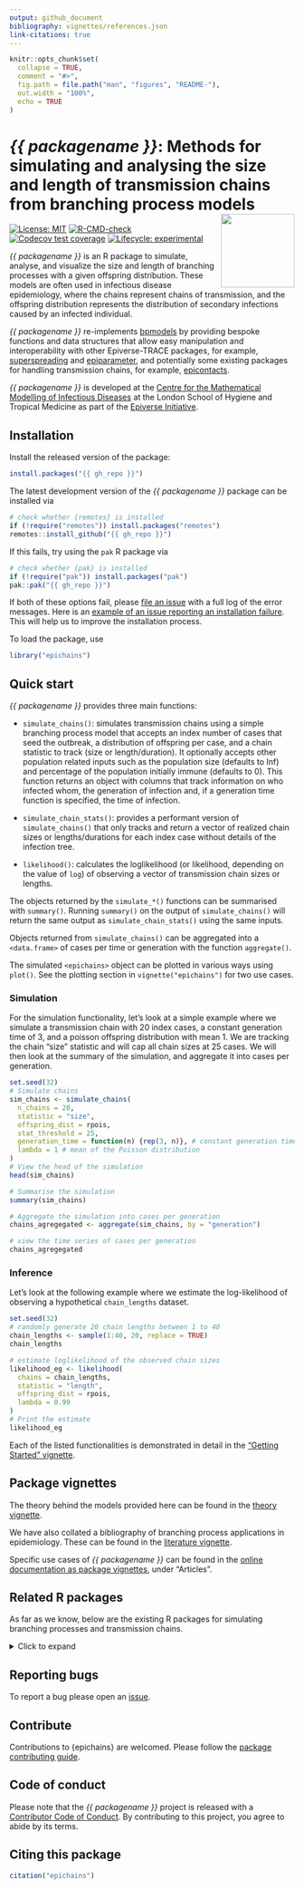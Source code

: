 ```yaml
---
output: github_document
bibliography: vignettes/references.json
link-citations: true
---
```


<!-- README.md is generated from README.Rmd. Please edit that file. -->
<!-- The code to render this README is stored in .github/workflows/render-readme.yaml -->
<!-- Variables marked with double curly braces will be transformed beforehand: -->
<!-- `packagename` is extracted from the DESCRIPTION file -->
<!-- `gh_repo` is extracted via a special environment variable in GitHub Actions -->

```r
knitr::opts_chunk$set(
  collapse = TRUE,
  comment = "#>",
  fig.path = file.path("man", "figures", "README-"),
  out.width = "100%",
  echo = TRUE
)
```

# _{{ packagename }}_: Methods for simulating and analysing the size and length of transmission chains from branching process models <img src="man/figures/logo.svg" align="right" height="130" />

<!-- badges: start -->
[![License: MIT](https://img.shields.io/badge/License-MIT-yellow.svg)](https://opensource.org/licenses/MIT)
[![R-CMD-check](https://github.com/epiverse-trace/epichains/actions/workflows/R-CMD-check.yaml/badge.svg)](https://github.com/epiverse-trace/epichains/actions/workflows/R-CMD-check.yaml)
[![Codecov test coverage](https://codecov.io/gh/{{ gh_repo }}/branch/main/graph/badge.svg)](https://app.codecov.io/gh/{{ gh_repo }}?branch=main)
[![Lifecycle:
experimental](https://img.shields.io/badge/lifecycle-experimental-orange.svg)](https://lifecycle.r-lib.org/articles/stages.html#experimental)
<!-- badges: end -->

_{{ packagename }}_ is an R package to simulate, analyse, and visualize the size 
and length of branching processes with a given offspring distribution. These 
models are often used in infectious disease epidemiology, where the chains represent chains of
transmission, and the offspring distribution represents the distribution of 
secondary infections caused by an infected individual. 

_{{ packagename }}_ re-implements [bpmodels](https://github.com/epiforecasts/bpmodels/)
by providing bespoke functions and data structures that allow easy
manipulation and interoperability with other Epiverse-TRACE packages, for example, [superspreading](https://github.com/epiverse-trace/superspreading/) and [epiparameter](https://github.com/epiverse-trace/epiparameter/), and potentially some existing packages for handling transmission chains, for example, [epicontacts](https://github.com/reconhub/epicontacts).

_{{ packagename }}_ is developed at the [Centre for the Mathematical Modelling of Infectious Diseases](https://www.lshtm.ac.uk/research/centres/centre-mathematical-modelling-infectious-diseases) at the London School of Hygiene and Tropical Medicine as part of the [Epiverse Initiative](https://data.org/initiatives/epiverse/).

## Installation

Install the released version of the package:

```r
install.packages("{{ gh_repo }}")
```

The latest development version of the _{{ packagename }}_ package can be installed via

```r
# check whether {remotes} is installed
if (!require("remotes")) install.packages("remotes")
remotes::install_github("{{ gh_repo }}")
```

If this fails, try using the `pak` R package via

```r
# check whether {pak} is installed
if (!require("pak")) install.packages("pak")
pak::pak("{{ gh_repo }}")
```

If both of these options fail, please [file an issue](https://github.com/epiverse-trace/epichains/issues) with a full log of the error messages. Here is an [example of an issue reporting an installation failure](https://github.com/epiverse-trace/epichains/issues/262). This will help us to improve the installation process.

To load the package, use

```r
library("epichains")
```

## Quick start

_{{ packagename }}_ provides three main functions:

* `simulate_chains()`: simulates transmission chains using a simple
branching process model that accepts an index number of cases that seed
the outbreak, a distribution of offspring per case, and a chain statistic
to track (size or length/duration). It optionally accepts other population
related inputs such as the population size (defaults to Inf) and percentage
of the population initially immune (defaults to 0). This function returns
an object with columns that track information on who infected whom, the
generation of infection and, if a generation time function is specified, the
time of infection.

* `simulate_chain_stats()`: provides a performant version of `simulate_chains()`
that only tracks and return a vector of realized chain sizes or
lengths/durations for each index case without details of the infection tree.

* `likelihood()`: calculates the loglikelihood (or likelihood, depending
on the value of `log`) of observing a vector of transmission chain sizes or
lengths.

The objects returned by the `simulate_*()` functions can be summarised with
`summary()`. Running `summary()` on the output of `simulate_chains()` will
return the same output as `simulate_chain_stats()` using the same inputs.

Objects returned from `simulate_chains()` can be aggregated into a
`<data.frame>` of cases per time or generation
with the function `aggregate()`.

The simulated `<epichains>` object can be plotted in various ways using
`plot()`. See the plotting section in `vignette("epichains")` for two
use cases.

### Simulation

For the simulation functionality, let's look at a simple example where we
simulate a transmission chain with $20$ index cases, a constant generation time
of $3$, and a poisson offspring distribution with mean $1$. We are tracking the
chain "size" statistic and will cap all chain sizes at $25$ cases. We will then
look at the summary of the simulation, and aggregate it into cases per
generation.
```r
set.seed(32)
# Simulate chains
sim_chains <- simulate_chains(
  n_chains = 20,
  statistic = "size",
  offspring_dist = rpois,
  stat_threshold = 25,
  generation_time = function(n) {rep(3, n)}, # constant generation time of 3
  lambda = 1 # mean of the Poisson distribution
)
# View the head of the simulation
head(sim_chains)

# Summarise the simulation
summary(sim_chains)

# Aggregate the simulation into cases per generation
chains_agregegated <- aggregate(sim_chains, by = "generation")

# view the time series of cases per generation
chains_agregegated
```

### Inference

Let's look at the following example where we estimate the log-likelihood of
observing a hypothetical `chain_lengths` dataset.
```r
set.seed(32)
# randomly generate 20 chain lengths between 1 to 40
chain_lengths <- sample(1:40, 20, replace = TRUE)
chain_lengths

# estimate loglikelihood of the observed chain sizes
likelihood_eg <- likelihood(
  chains = chain_lengths,
  statistic = "length",
  offspring_dist = rpois,
  lambda = 0.99
)
# Print the estimate
likelihood_eg
```

Each of the listed functionalities is demonstrated in detail
in the ["Getting Started" vignette](https://epiverse-trace.github.io/epichains/articles/epichains.html).

## Package vignettes

The theory behind the models provided here can be
found in the [theory vignette](https://epiverse-trace.github.io/epichains/articles/theoretical_background.html).

We have also collated a bibliography of branching process applications in 
epidemiology. These can be found in the [literature vignette](https://epiverse-trace.github.io/epichains/articles/branching_process_literature.html).

Specific use cases of _{{ packagename }}_ can be found in 
the [online documentation as package vignettes](https://epiverse-trace.github.io/epichains/), under "Articles".

## Related R packages

As far as we know, below are the existing R packages for simulating branching
processes and transmission chains. 

<details>

<summary>Click to expand</summary>

* [bpmodels](https://github.com/epiforecasts/bpmodels/): provides methods 
for analysing the size and length of transmission chains from branching 
process models. `{epichains}` supersedes `{bpmodels}`, which has been retired.

* [ringbp](https://github.com/epiforecasts/ringbp): a branching process 
model, parameterised to the 2019-nCoV outbreak, and used to quantify 
the potential effectiveness of contact tracing and isolation of cases.

* [covidhm](https://github.com/biouea/covidhm): code for simulating 
COVID-19 dynamics in a range of scenarios across a real-world social 
network. The model is conceptually based on `{ringbp}`.

* [epicontacts](https://github.com/reconhub/epicontacts): provides methods
for handling, analysing, and visualizing transmission chains and contact-tracing 
data/linelists.

* [simulist](https://epiverse-trace.github.io/simulist/): uses a branching
process model to simulate individual-level infectious disease outbreak data,
including line lists and contact tracing data. This package is part of the
Epiverse-TRACE Initiative.

* [superspreading](https://epiverse-trace.github.io/superspreading/): provides
a set of functions to estimate and understand individual-level variation in
transmission of infectious diseases from data on secondary cases. These are
useful for understanding the role of superspreading in the spread of infectious
diseases and for informing public health interventions.

* [earlyR](https://github.com/reconhub/earlyR): estimates the reproduction 
number (R), in the early stages of an outbreak. The model requires a 
specified serial interval distribution, characterised by the mean and 
standard deviation of the (Gamma) distribution, and data on daily disease 
incidence, including only confirmed and probable cases.

* [projections](https://github.com/reconhub/projections): uses data on daily 
incidence, the serial interval (time between onsets of infectors and 
infectees) and the reproduction number to simulate plausible epidemic 
trajectories and project future incidence. It relies on a branching process 
where daily incidence follows a Poisson or a Negative Binomial distribution
governed by a force of infection.

* [simulacr](https://github.com/reconhub/simulacr): simulates outbreaks 
for specified values of reproduction number, incubation period, duration 
of infectiousness, and optionally reporting delays. Outputs a linelist 
stored as a `data.frame` with the class `outbreak`, including information
on transmission chains; the output can be converted to `<epicontacts>`
objects for visualisation.

* [outbreakr2](https://github.com/reconhub/outbreaker2): a Bayesian 
framework for integrating epidemiological and genetic data to reconstruct 
transmission trees of densely sampled outbreaks. It re-implements, 
generalises and replaces the model of outbreaker, and uses a modular
approach which enables fine customisation of priors, likelihoods 
and parameter movements.

* [o2geosocial](https://github.com/alxsrobert/o2geosocial): integrates
geographical and social contact data to reconstruct transmission chains. 
It combines the age group, location, onset date and genotype of cases 
to infer their import status, and their likely infector.

* [nosoi](https://github.com/slequime/nosoi): simulates agent-based 
transmission chains by taking into account the influence of multiple 
variables on the transmission process (e.g. dual-host systems 
(such as arboviruses), within-host viral dynamics, transportation, 
population structure), alone or taken together, to create complex 
but relatively intuitive epidemiological simulations.

* [TransPhylo](https://xavierdidelot.github.io/TransPhylo/index.html):
reconstructs infectious disease transmission using genomic data.
</details>

## Reporting bugs 

To report a bug please open an [issue](https://github.com/epiverse-trace/epichains/issues/new/choose).

## Contribute

Contributions to {epichains} are welcomed. Please follow the [package contributing guide](https://github.com/epiverse-trace/.github/blob/main/CONTRIBUTING.md).

## Code of conduct

Please note that the _{{ packagename }}_ project is released with a [Contributor Code of Conduct](https://github.com/epiverse-trace/.github/blob/main/CODE_OF_CONDUCT.md). 
By contributing to this project, you agree to abide by its terms.

## Citing this package

```r
citation("epichains")
```
